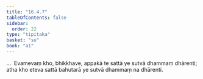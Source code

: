 ```yaml
---
title: "16.4.7"
tableOfContents: false
sidebar:
  order: 22
type: "tipitaka"
basket: "su"
book: "a1"
---
```



<DynamicBreadcrumb />

<Division number="328" book="a1">

<Paragraph number="419" book="a1">
…  Evamevaṃ kho, bhikkhave, appakā te sattā ye sutvā dhammaṃ dhārenti; atha kho eteva sattā bahutarā ye sutvā dhammaṃ na dhārenti.
</Paragraph>
</Division>